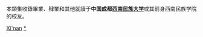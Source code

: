 {{Catnav|頁面分類|人物|校友|大學校友|中國大學校友|中華人民共和國大學校友}}

本類集收錄畢業、肄業和其他就讀于'''中国成都[[西南民族大学|西南民族大学]]'''或其前身西南民族学院的校友。

[[Category:四川高校校友|Xi'nan]]
[[Category:西南民族大学|*]]